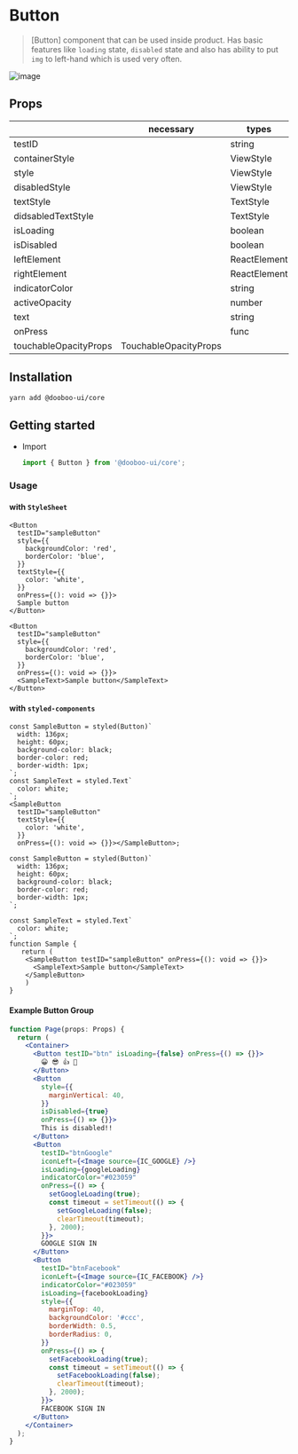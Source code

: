 
<Meta title="Components|Button" />

# Button

> [Button] component that can be used inside product. Has basic features like `loading` state, `disabled` state and also has ability to put `img` to left-hand which is used very often.

![image](https://user-images.githubusercontent.com/27461460/62291727-9be84100-b49f-11e9-8ce5-ceaa1dc3153e.png)

## Props

|                       | necessary             | types        | default   |
| --------------------- | --------------------- | ------------ | --------- |
| testID                |                       | string       |           |
| containerStyle        |                       | ViewStyle    |           |
| style                 |                       | ViewStyle    |           |
| disabledStyle         |                       | ViewStyle    |           |
| textStyle             |                       | TextStyle    |           |
| didsabledTextStyle    |                       | TextStyle    |           |
| isLoading             |                       | boolean      |           |
| isDisabled            |                       | boolean      |           |
| leftElement           |                       | ReactElement |           |
| rightElement          |                       | ReactElement |           |
| indicatorColor        |                       | string       | '#ffffff' |
| activeOpacity         |                       | number       | 0.5       |
| text                  |                       | string       |           |
| onPress               |                       | func         |           |
| touchableOpacityProps | TouchableOpacityProps |              |

## Installation

```sh
yarn add @dooboo-ui/core
```

## Getting started

- Import

  ```javascript
  import { Button } from '@dooboo-ui/core';
  ```

### Usage

#### with `StyleSheet`

```tsx
<Button
  testID="sampleButton"
  style={{
    backgroundColor: 'red',
    borderColor: 'blue',
  }}
  textStyle={{
    color: 'white',
  }}
  onPress={(): void => {}}>
  Sample button
</Button>
```

```tsx
<Button
  testID="sampleButton"
  style={{
    backgroundColor: 'red',
    borderColor: 'blue',
  }}
  onPress={(): void => {}}>
  <SampleText>Sample button</SampleText>
</Button>
```

#### with `styled-components`

```tsx
const SampleButton = styled(Button)`
  width: 136px;
  height: 60px;
  background-color: black;
  border-color: red;
  border-width: 1px;
`;
const SampleText = styled.Text`
  color: white;
`;
<SampleButton
  testID="sampleButton"
  textStyle={{
    color: 'white',
  }}
  onPress={(): void => {}}></SampleButton>;
```

```tsx
const SampleButton = styled(Button)`
  width: 136px;
  height: 60px;
  background-color: black;
  border-color: red;
  border-width: 1px;
`;

const SampleText = styled.Text`
  color: white;
`;
function Sample {
   return (
    <SampleButton testID="sampleButton" onPress={(): void => {}}>
      <SampleText>Sample button</SampleText>
    </SampleButton>
    )
}
```

#### Example Button Group

```jsx
function Page(props: Props) {
  return (
    <Container>
      <Button testID="btn" isLoading={false} onPress={() => {}}>
        😀 😎 👍 💯
      </Button>
      <Button
        style={{
          marginVertical: 40,
        }}
        isDisabled={true}
        onPress={() => {}}>
        This is disabled!!
      </Button>
      <Button
        testID="btnGoogle"
        iconLeft={<Image source={IC_GOOGLE} />}
        isLoading={googleLoading}
        indicatorColor="#023059"
        onPress={() => {
          setGoogleLoading(true);
          const timeout = setTimeout(() => {
            setGoogleLoading(false);
            clearTimeout(timeout);
          }, 2000);
        }}>
        GOOGLE SIGN IN
      </Button>
      <Button
        testID="btnFacebook"
        iconLeft={<Image source={IC_FACEBOOK} />}
        indicatorColor="#023059"
        isLoading={facebookLoading}
        style={{
          marginTop: 40,
          backgroundColor: '#ccc',
          borderWidth: 0.5,
          borderRadius: 0,
        }}
        onPress={() => {
          setFacebookLoading(true);
          const timeout = setTimeout(() => {
            setFacebookLoading(false);
            clearTimeout(timeout);
          }, 2000);
        }}>
        FACEBOOK SIGN IN
      </Button>
    </Container>
  );
}
```
